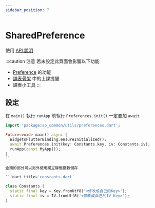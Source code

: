 ```yaml
---
sidebar_position: 7
---
```


# SharedPreference

使用 [API 說明](../api-utils/preference-utils)

:::caution 注意
若未設定此頁面會影響以下功能

- [Preference](../api-utils/preference-utils) 的功能
- [課表骨架](../api-scaffolds/course-scaffold) 中的上課提醒
- 課表小工具
:::

## 設定

在 `main()` 執行 `runApp` 前執行 `Preferences.init()` 一定要加 `await`

```dart title='main.dart'
import 'package:ap_common/utils/preferences.dart';

Future<void> main() async {
  WidgetsFlutterBinding.ensureInitialized();
  await Preferences.init(key: Constants.key, iv: Constants.iv);
  runApp(const MyApp());
}
``

金鑰的部分可以另外使用獨立靜態變數儲存

```dart title='constants.dart'

class Constants {
  static final key = Key.fromUtf8('<修改成自己的Key>');
  static final iv = IV.fromUtf8('<修改成自己的IV Key>');
}
```